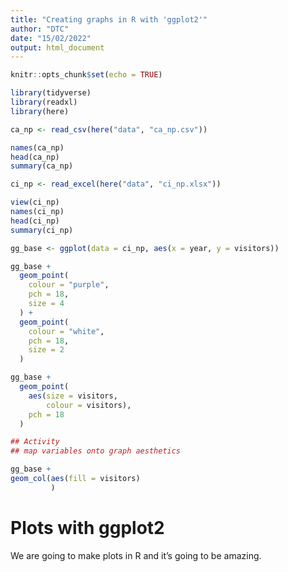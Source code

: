 ```yaml
---
title: "Creating graphs in R with 'ggplot2'"
author: "DTC"
date: "15/02/2022"
output: html_document
---
```


```r
knitr::opts_chunk$set(echo = TRUE)
```

```r
library(tidyverse)
library(readxl)
library(here)
```

```r
ca_np <- read_csv(here("data", "ca_np.csv"))
```

```r
names(ca_np)
head(ca_np)
summary(ca_np)
```

```r

ci_np <- read_excel(here("data", "ci_np.xlsx"))

```

```r

view(ci_np)
names(ci_np)
head(ci_np)
summary(ci_np)
```

```r

gg_base <- ggplot(data = ci_np, aes(x = year, y = visitors))

gg_base +
  geom_point(
    colour = "purple",
    pch = 18,
    size = 4
  ) +
  geom_point(
    colour = "white",
    pch = 18,
    size = 2
  )

gg_base +
  geom_point(
    aes(size = visitors,
        colour = visitors),
    pch = 18
  )

## Activity
## map variables onto graph aesthetics

gg_base +
geom_col(aes(fill = visitors)
         )


```


# Plots with ggplot2

We are going to make plots in R and it's going to be amazing.
